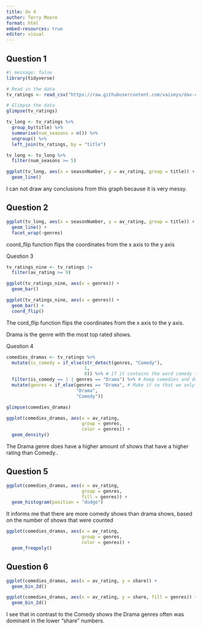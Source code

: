 ```yaml
---
title: dv 4
author: Terry Moore
format: html
embed-resources: true
editor: visual
---
```


## Question 1

```r
#| message: false
library(tidyverse)

# Read in the data 
tv_ratings <- read_csv("https://raw.githubusercontent.com/vaiseys/dav-course/main/Data/tv_ratings.csv")

# Glimpse the data 
glimpse(tv_ratings)
```

```r
tv_long <- tv_ratings %>% 
  group_by(title) %>% 
  summarise(num_seasons = n()) %>% 
  ungroup() %>% 
  left_join(tv_ratings, by = "title") 

tv_long <- tv_long %>% 
  filter(num_seasons >= 5)
```

```r
ggplot(tv_long, aes(x = seasonNumber, y = av_rating, group = title)) +
  geom_line()
```

I can not draw any conclusions from this graph because it is very messy.

## Question 2

```r
ggplot(tv_long, aes(x = seasonNumber, y = av_rating, group = title)) +
  geom_line() +
  facet_wrap(~genres)
```

coord_flip function flips the coordinates from the x axis to the y axis

Question 3

```r
tv_ratings_nine <- tv_ratings |>
  filter(av_rating >= 9)
```

```r
ggplot(tv_ratings_nine, aes(x = genres)) +
  geom_bar()
```

```r
ggplot(tv_ratings_nine, aes(x = genres)) +
  geom_bar() +
  coord_flip()
```

The cord_flip function flips the coordinates from the x axis to the y axis.

Drama is the genre with the most top rated shows.

Question 4

```r

comedies_dramas <- tv_ratings %>% 
  mutate(is_comedy = if_else(str_detect(genres, "Comedy"), 
                             1, 
                             0)) %>% # If it contains the word comedy then 1, else 0
  filter(is_comedy == 1 | genres == "Drama") %>% # Keep comedies and dramas
  mutate(genres = if_else(genres == "Drama", # Make it so that we only have those two genres
                          "Drama", 
                          "Comedy"))

glimpse(comedies_dramas)
```

```r
ggplot(comedies_dramas, aes(x = av_rating,
                            group = genres,
                            color = genres)) +
  geom_density()
```

The Drama genre does have a higher amount of shows that have a higher rating than Comedy..

## Question 5

```r
ggplot(comedies_dramas, aes(x = av_rating,
                            group = genres,
                            fill = genres)) +
  geom_histogram(position = "dodge")
```

It informs me that there are more comedy shows than drama shows, based on the number of shows that were counted

```r
ggplot(comedies_dramas, aes(x = av_rating,
                            group = genres,
                            color = genres)) +
  geom_freqpoly()
```

## Question 6

```r
ggplot(comedies_dramas, aes(x = av_rating, y = share)) +
  geom_bin_2d()
```

```r
ggplot(comedies_dramas, aes(x = av_rating, y = share, fill = genres)) +
  geom_bin_2d()
```

I see that in contrast to the Comedy shows the Drama genres often was dominant in the lower "share" numbers.
